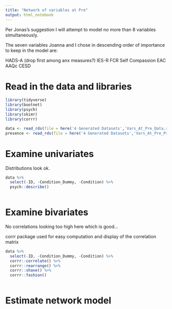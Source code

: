 ```yaml
---
title: "Network of variables at Pre"
output: html_notebook
---
```

Per Jonas's suggestion I will attempt to model no more than 8 variables simultaneously.

The seven variables Joanna and I chose in descending order of importance to keep in the model are:

HADS-A (drop first among anx measures?)
IES-R
FCR
Self Compassion
EAC
AAQc
CESD

# Read in the data and libraries

```r
library(tidyverse)
library(bootnet)
library(psych)
library(skimr)  
library(corrr)

``` 

```r
data <- read_rds(file = here('4 Generated Datasets','Vars_At_Pre_Data.rds'))
presence <- read_rds(file = here('4 Generated Datasets','Vars_At_Pre_Presence.rds'))

```

# Examine univariates

Distributions look ok.

```r
data %>%  
  select(-ID, -Condition_Dummy, -Condition) %>%
  psych::describe()
  

```

# Examine bivariates

No correlations looking too high here which is good...

corrr package used for easy computation and display of the correlation matrix

```r

data %>%
  select(-ID, -Condition_Dummy, -Condition) %>%
  corrr::correlate() %>%
  corrr::rearrange() %>%
  corrr::shave() %>%
  corrr::fashion()
  
```

# Estimate network model


